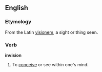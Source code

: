 ==English==

===Etymology===

From the Latin [[visionem]], a sight or thing seen.

===Verb===

'''invision'''

# To [[conceive]] or see within one's mind.